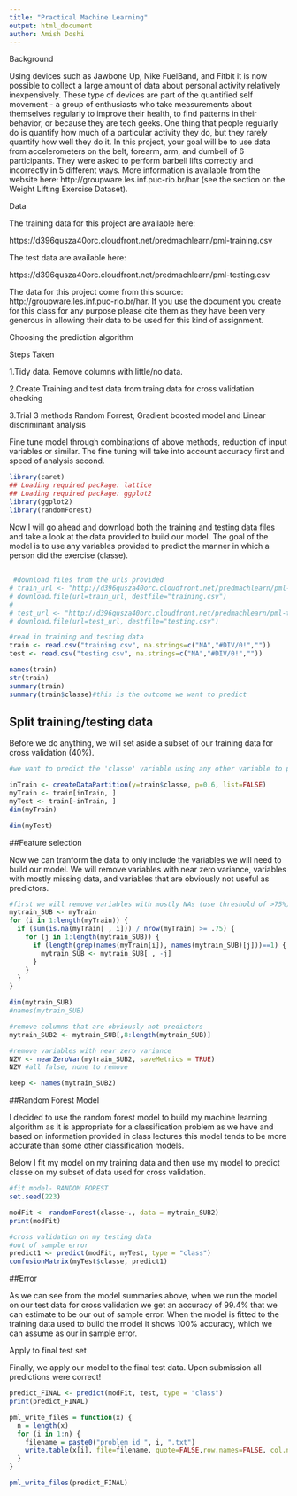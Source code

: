 ```yaml
---
title: "Practical Machine Learning"
output: html_document
author: Amish Doshi 
---
```


Background

Using devices such as Jawbone Up, Nike FuelBand, and Fitbit it is now possible to collect a large amount of data about personal activity relatively inexpensively. These type of devices are part of the quantified self movement - a group of enthusiasts who take measurements about themselves regularly to improve their health, to find patterns in their behavior, or because they are tech geeks. One thing that people regularly do is quantify how much of a particular activity they do, but they rarely quantify how well they do it. In this project, your goal will be to use data from accelerometers on the belt, forearm, arm, and dumbell of 6 participants. They were asked to perform barbell lifts correctly and incorrectly in 5 different ways. More information is available from the website here: http://groupware.les.inf.puc-rio.br/har (see the section on the Weight Lifting Exercise Dataset).

Data

The training data for this project are available here:

https://d396qusza40orc.cloudfront.net/predmachlearn/pml-training.csv

The test data are available here:

https://d396qusza40orc.cloudfront.net/predmachlearn/pml-testing.csv


The data for this project come from this source: http://groupware.les.inf.puc-rio.br/har. If you use the document you create for this class for any purpose please cite them as they have been very generous in allowing their data to be used for this kind of assignment.

Choosing the prediction algorithm

Steps Taken

1.Tidy data. Remove columns with little/no data.

2.Create Training and test data from traing data for cross validation checking

3.Trial 3 methods Random Forrest, Gradient boosted model and Linear discriminant analysis

Fine tune model through combinations of above methods, reduction of input variables or similar. The fine tuning will take into account accuracy first and speed of analysis second.

```r
library(caret)
## Loading required package: lattice
## Loading required package: ggplot2
library(ggplot2)
library(randomForest)

```
Now I will go ahead and download both the training and testing data files and take a look at the data provided to build our model. The goal of the model is to use any variables provided to predict the manner in which a person did the exercise (classe).

## 


```r
 #download files from the urls provided
# train_url <- "http://d396qusza40orc.cloudfront.net/predmachlearn/pml-training.csv"
# download.file(url=train_url, destfile="training.csv")
# 
# test_url <- "http://d396qusza40orc.cloudfront.net/predmachlearn/pml-testing.csv"
# download.file(url=test_url, destfile="testing.csv")

#read in training and testing data
train <- read.csv("training.csv", na.strings=c("NA","#DIV/0!",""))
test <- read.csv("testing.csv", na.strings=c("NA","#DIV/0!",""))

names(train)
str(train)
summary(train)
summary(train$classe)#this is the outcome we want to predict
```

##  Split training/testing data
Before we do anything, we will set aside a subset of our training data for cross validation (40%).

```r
#we want to predict the 'classe' variable using any other variable to predict with

inTrain <- createDataPartition(y=train$classe, p=0.6, list=FALSE)
myTrain <- train[inTrain, ]
myTest <- train[-inTrain, ]
dim(myTrain)

dim(myTest) 

```
##Feature selection

Now we can tranform the data to only include the variables we will need to build our model. We will remove variables with near zero variance, variables with mostly missing data, and variables that are obviously not useful as predictors.

```r
#first we will remove variables with mostly NAs (use threshold of >75%)
mytrain_SUB <- myTrain
for (i in 1:length(myTrain)) {
  if (sum(is.na(myTrain[ , i])) / nrow(myTrain) >= .75) {
    for (j in 1:length(mytrain_SUB)) {
      if (length(grep(names(myTrain[i]), names(mytrain_SUB)[j]))==1) {
        mytrain_SUB <- mytrain_SUB[ , -j]
      }
    }
  }
}

dim(mytrain_SUB)
#names(mytrain_SUB)

#remove columns that are obviously not predictors
mytrain_SUB2 <- mytrain_SUB[,8:length(mytrain_SUB)]

#remove variables with near zero variance
NZV <- nearZeroVar(mytrain_SUB2, saveMetrics = TRUE)
NZV #all false, none to remove

keep <- names(mytrain_SUB2)

```

##Random Forest Model

I decided to use the random forest model to build my machine learning algorithm as it is appropriate for a classification problem as we have and based on information provided in class lectures this model tends to be more accurate than some other classification models.

Below I fit my model on my training data and then use my model to predict classe on my subset of data used for cross validation.

```r
#fit model- RANDOM FOREST
set.seed(223)

modFit <- randomForest(classe~., data = mytrain_SUB2)
print(modFit)

#cross validation on my testing data
#out of sample error
predict1 <- predict(modFit, myTest, type = "class")
confusionMatrix(myTest$classe, predict1)

```

##Error

As we can see from the model summaries above, when we run the model on our test data for cross validation we get an accuracy of 99.4% that we can estimate to be our out of sample error. When the model is fitted to the training data used to build the model it shows 100% accuracy, which we can assume as our in sample error.

Apply to final test set

Finally, we apply our model to the final test data. Upon submission all predictions were correct!

```r
predict_FINAL <- predict(modFit, test, type = "class")
print(predict_FINAL)

pml_write_files = function(x) {
  n = length(x)
  for (i in 1:n) {
    filename = paste0("problem_id_", i, ".txt")
    write.table(x[i], file=filename, quote=FALSE,row.names=FALSE, col.names=FALSE)
  }
}

pml_write_files(predict_FINAL)
```
